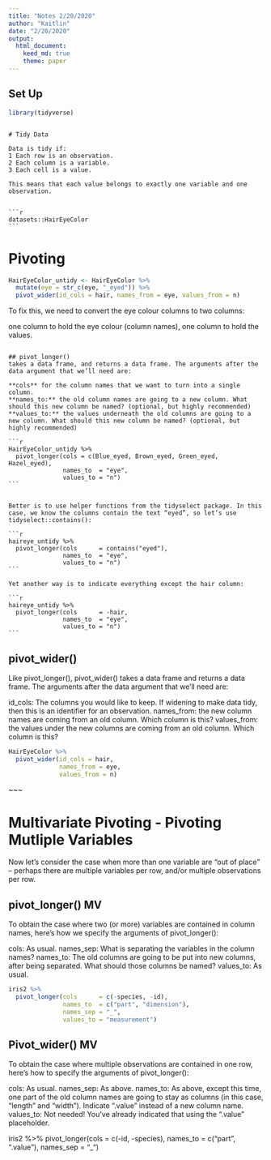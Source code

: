 ```yaml
---
title: "Notes 2/20/2020"
author: "Kaitlin"
date: "2/20/2020"
output: 
  html_document:
    keed_md: true
    theme: paper       
---
```


## Set Up
```r
library(tidyverse)
```
~~~~~~~

# Tidy Data 

Data is tidy if:
1 Each row is an observation.
2 Each column is a variable.
3 Each cell is a value.

This means that each value belongs to exactly one variable and one observation.


```r
datasets::HairEyeColor
```

~~~~~~~~~~~~~~~~~~~~~~~~~~~~~~


# Pivoting

```r
HairEyeColor_untidy <- HairEyeColor %>% 
  mutate(eye = str_c(eye, "_eyed")) %>% 
  pivot_wider(id_cols = hair, names_from = eye, values_from = n)
```

To fix this, we need to convert the eye colour columns to two columns:

one column to hold the eye colour (column names),
one column to hold the values.

~~~

## pivot_longer() 
takes a data frame, and returns a data frame. The arguments after the data argument that we’ll need are:

**cols** for the column names that we want to turn into a single column.
**names_to:** the old column names are going to a new column. What should this new column be named? (optional, but highly recommended)
**values_to:** the values underneath the old columns are going to a new column. What should this new column be named? (optional, but highly recommended)

```r
HairEyeColor_untidy %>% 
  pivot_longer(cols = c(Blue_eyed, Brown_eyed, Green_eyed, Hazel_eyed),
               names_to  = "eye",
               values_to = "n")
```


Better is to use helper functions from the tidyselect package. In this case, we know the columns contain the text “eyed”, so let’s use tidyselect::contains():

```r
haireye_untidy %>% 
  pivot_longer(cols      = contains("eyed"),
               names_to  = "eye",
               values_to = "n")
```

Yet another way is to indicate everything except the hair column:

```r
haireye_untidy %>% 
  pivot_longer(cols      = -hair,
               names_to  = "eye",
               values_to = "n")
```               
~~~
    
## pivot_wider()
Like pivot_longer(), pivot_wider() takes a data frame and returns a data frame. The arguments after the data argument that we’ll need are:

id_cols: The columns you would like to keep. If widening to make data tidy, then this is an identifier for an observation.
names_from: the new column names are coming from an old column. Which column is this?
values_from: the values under the new columns are coming from an old column. Which column is this?

```r
HairEyeColor %>% 
  pivot_wider(id_cols = hair, 
              names_from = eye, 
              values_from = n)    
```


~~~

# Multivariate Pivoting - Pivoting Mutliple Variables

Now let’s consider the case when more than one variable are “out of place” – perhaps there are multiple variables per row, and/or multiple observations per row.

## pivot_longer() MV

To obtain the case where two (or more) variables are contained in column names, here’s how we specify the arguments of pivot_longer():

cols: As usual.
names_sep: What is separating the variables in the column names?
names_to: The old columns are going to be put into new columns, after being separated. What should those columns be named?
values_to: As usual.

```r
iris2 %>% 
  pivot_longer(cols      = c(-species, -id), 
               names_to  = c("part", "dimension"),
               names_sep = "_",
               values_to = "measurement")
```


## Pivot_wider() MV
To obtain the case where multiple observations are contained in one row, here’s how to specify the arguments of pivot_longer():

cols: As usual.
names_sep: As above.
names_to: As above, except this time, one part of the old column names are going to stay as columns (in this case, “length” and “width”). Indicate ".value" instead of a new column name.
values_to: Not needed! You’ve already indicated that using the ".value" placeholder.

iris2 %>% 
  pivot_longer(cols      = c(-id, -species), 
               names_to  = c("part", ".value"), 
               names_sep = "_")